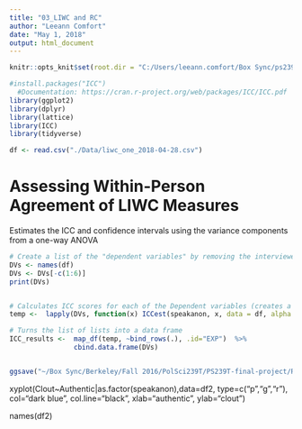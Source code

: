 ---
title: "03_LIWC and RC"
author: "Leeann Comfort"
date: "May 1, 2018"
output: html_document
---

```{r setup}
knitr::opts_knit$set(root.dir = "C:/Users/leeann.comfort/Box Sync/ps239T-final-project/Box Sync/ps239T-final-project")

#install.packages("ICC")
  #Documentation: https://cran.r-project.org/web/packages/ICC/ICC.pdf
library(ggplot2)
library(dplyr)
library(lattice)
library(ICC)
library(tidyverse)

df <- read.csv("./Data/liwc_one_2018-04-28.csv")
```


# Assessing Within-Person Agreement of LIWC Measures

Estimates the ICC and confidence intervals using the variance components from a one-way ANOVA
```{r}
# Create a list of the "dependent variables" by removing the interviewee/site data:
DVs <- names(df)
DVs <- DVs[-c(1:6)]
print(DVs)


# Calculates ICC scores for each of the Dependent variables (creates a list of lists)
temp <-  lapply(DVs, function(x) ICCest(speakanon, x, data = df, alpha = 0.05, CI.type = c("THD", "Smith")))

# Turns the list of lists into a data frame
ICC_results <-  map_df(temp, ~bind_rows(.), .id="EXP")  %>% 
                cbind.data.frame(DVs)


ggsave("~/Box Sync/Berkeley/Fall 2016/PolSci239T/PS239T-final-project/Results/03_wlb-comp-univariate-graphs.pdf"


```




xyplot(Clout~Authentic|as.factor(speakanon),data=df2, 
       type=c("p","g","r"), 
       col="dark blue", 
       col.line="black", 
       xlab="authentic", 
       ylab="clout")


names(df2)
